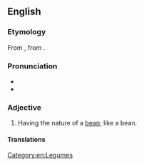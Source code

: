 ==English==

===Etymology===
From {{der|en|la|fabaceus}}, from {{m|la|faba||bean}}.

===Pronunciation===
* {{IPA|en|/fəˈbeɪʃəs/}}
* {{rhymes|en|eɪʃəs}}

===Adjective===
{{en-adj}}

# Having the nature of a [[bean]]; like a bean.

====Translations====
{{trans-see|beanlike}}

[[Category:en:Legumes]]